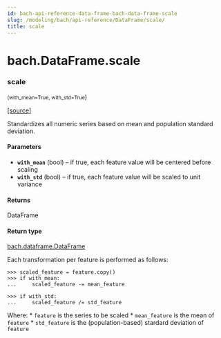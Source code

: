 ```yaml
---
id: bach-api-reference-data-frame-bach-data-frame-scale
slug: /modeling/bach/api-reference/DataFrame/scale/
title: scale
---
```


# bach.DataFrame.scale

<div className="method">

### <span className="name">scale</span>

<small className="parameter-list">(<span className="parameter" id="with_mean">with_mean=True</span>, <span className="parameter" id="with_std">with_std=True</span></small>)


&#8203;<span className="view-source">[[source]](https://github.com/objectiv/objectiv-analytics/blob/main/bach/bach/dataframe.py)</span>

<div className="content">

Standardizes all numeric series based on mean and population standard deviation.


#### Parameters

* **`with_mean`** (bool) – if true, each feature value will be centered before scaling
* **`with_std`** (bool) – if true, each feature value will be scaled to unit variance



#### Returns

DataFrame



#### Return type

[bach.dataframe.DataFrame](/modeling/bach/api-reference/DataFrame/bach.DataFrame.mdx)


Each transformation per feature is performed as follows:

```pycon3
>>> scaled_feature = feature.copy()
>>> if with_mean:
...     scaled_feature -= mean_feature

>>> if with_std:
...     scaled_feature /= std_feature
```

Where:
    * `feature` is the series to be scaled
    * `mean_feature` is the mean of `feature`
    * `std_feature` is the (population-based) stardard deviation of `feature`



</div>


</div>
